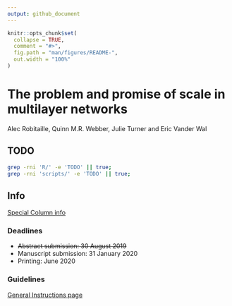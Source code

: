 ```yaml
---
output: github_document
---
```


<!-- README.md is generated from README.Rmd. Please edit that file -->

```r
knitr::opts_chunk$set(
  collapse = TRUE,
  comment = "#>",
  fig.path = "man/figures/README-",
  out.width = "100%"
)
```

<!-- badges: start -->
<!-- badges: end -->

# The problem and promise of scale in multilayer networks
Alec Robitaille, Quinn M.R. Webber, Julie Turner and Eric Vander Wal

## TODO
```bash
grep -rni 'R/' -e 'TODO' || true;
grep -rni 'scripts/' -e 'TODO' || true;
```


## Info
[Special Column info](https://academic.oup.com/CZ/pages/animal_social_system)

### Deadlines
* ~~Abstract submission: 30 August 2019~~
* Manuscript submission: 31 January 2020
* Printing: June 2020


### Guidelines
[General Instructions page](https://academic.oup.com/cz/pages/General_Instructions)

